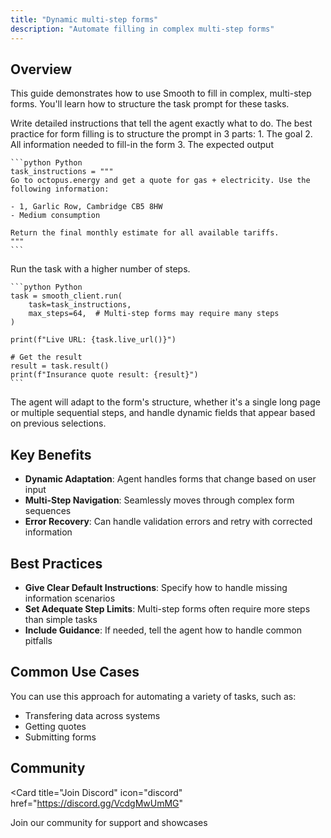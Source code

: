 ```yaml
---
title: "Dynamic multi-step forms"
description: "Automate filling in complex multi-step forms"
---
```


## Overview

This guide demonstrates how to use Smooth to fill in complex, multi-step forms. You'll learn how to structure the task prompt for these tasks.

<Steps>
  <Step title="Write the task instruction">
    Write detailed instructions that tell the agent exactly what to do. The best practice for form filling is to structure the prompt in 3 parts:
    1. The goal
    2. All information needed to fill-in the form
    3. The expected output

    ```python Python
    task_instructions = """
    Go to octopus.energy and get a quote for gas + electricity. Use the following information:
    
    - 1, Garlic Row, Cambridge CB5 8HW
    - Medium consumption

    Return the final monthly estimate for all available tariffs.
    """
    ```
  </Step>
  
  <Step title="Run the task">
    Run the task with a higher number of steps.

    ```python Python
    task = smooth_client.run(
        task=task_instructions,
        max_steps=64,  # Multi-step forms may require many steps
    )

    print(f"Live URL: {task.live_url()}")
    
    # Get the result
    result = task.result()
    print(f"Insurance quote result: {result}")
    ```
  </Step>

  <Step title="Done!">
    The agent will adapt to the form's structure, whether it's a single long page or multiple sequential steps, and handle dynamic fields that appear based on previous selections.
  </Step>
</Steps>

## Key Benefits

- **Dynamic Adaptation**: Agent handles forms that change based on user input
- **Multi-Step Navigation**: Seamlessly moves through complex form sequences
- **Error Recovery**: Can handle validation errors and retry with corrected information

## Best Practices
- **Give Clear Default Instructions**: Specify how to handle missing information scenarios
- **Set Adequate Step Limits**: Multi-step forms often require more steps than simple tasks
- **Include Guidance**: If needed, tell the agent how to handle common pitfalls

## Common Use Cases
You can use this approach for automating a variety of tasks, such as:
- Transfering data across systems
- Getting quotes
- Submitting forms

## Community

<Card
  title="Join Discord"
  icon="discord"
  href="https://discord.gg/VcdgMwUmMG"
>
  Join our community for support and showcases
</Card>


